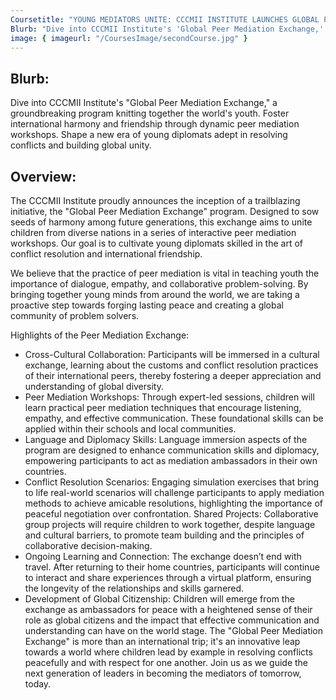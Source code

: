 ```yaml
---
Coursetitle: "YOUNG MEDIATORS UNITE: CCCMII INSTITUTE LAUNCHES GLOBAL PEER MEDIATION EXCHANGE"
Blurb: "Dive into CCCMII Institute's 'Global Peer Mediation Exchange,' a groundbreaking program knitting together the world's youth. Foster international harmony and friendship through dynamic peer mediation workshops. Shape a new era of young diplomats adept in resolving conflicts and building global unity."
image: { imageurl: "/CoursesImage/secondCourse.jpg" }
---
```


## Blurb:

Dive into CCCMII Institute's "Global Peer Mediation Exchange," a groundbreaking program knitting together the world's youth. Foster international harmony and friendship through dynamic peer mediation workshops. Shape a new era of young diplomats adept in resolving conflicts and building global unity.

## Overview:

The CCCMII Institute proudly announces the inception of a trailblazing initiative, the "Global Peer Mediation Exchange" program. Designed to sow seeds of harmony among future generations, this exchange aims to unite children from diverse nations in a series of interactive peer mediation workshops. Our goal is to cultivate young diplomats skilled in the art of conflict resolution and international friendship.

We believe that the practice of peer mediation is vital in teaching youth the importance of dialogue, empathy, and collaborative problem-solving. By bringing together young minds from around the world, we are taking a proactive step towards forging lasting peace and creating a global community of problem solvers.

Highlights of the Peer Mediation Exchange:

- Cross-Cultural Collaboration: Participants will be immersed in a cultural exchange, learning about the customs and conflict resolution practices of their international peers, thereby fostering a deeper appreciation and understanding of global diversity.
- Peer Mediation Workshops: Through expert-led sessions, children will learn practical peer mediation techniques that encourage listening, empathy, and effective communication. These foundational skills can be applied within their schools and local communities.
- Language and Diplomacy Skills: Language immersion aspects of the program are designed to enhance communication skills and diplomacy, empowering participants to act as mediation ambassadors in their own countries.
- Conflict Resolution Scenarios: Engaging simulation exercises that bring to life real-world scenarios will challenge participants to apply mediation methods to achieve amicable resolutions, highlighting the importance of peaceful negotiation over confrontation.
  Shared Projects: Collaborative group projects will require children to work together, despite language and cultural barriers, to promote team building and the principles of collaborative decision-making.
- Ongoing Learning and Connection: The exchange doesn’t end with travel. After returning to their home countries, participants will continue to interact and share experiences through a virtual platform, ensuring the longevity of the relationships and skills garnered.
- Development of Global Citizenship: Children will emerge from the exchange as ambassadors for peace with a heightened sense of their role as global citizens and the impact that effective communication and understanding can have on the world stage.
  The "Global Peer Mediation Exchange" is more than an international trip; it's an innovative leap towards a world where children lead by example in resolving conflicts peacefully and with respect for one another. Join us as we guide the next generation of leaders in becoming the mediators of tomorrow, today.
